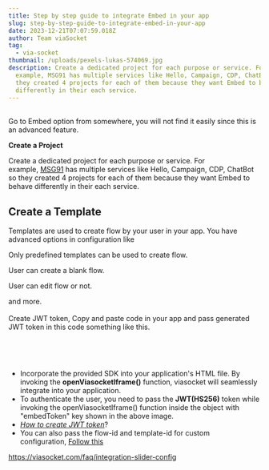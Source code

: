 ```yaml
---
title: Step by step guide to integrate Embed in your app
slug: step-by-step-guide-to-integrate-embed-in-your-app
date: 2023-12-21T07:07:59.018Z
author: Team viaSocket
tag:
  - via-socket
thumbnail: /uploads/pexels-lukas-574069.jpg
description: Create a dedicated project for each purpose or service. For
  example, MSG91 has multiple services like Hello, Campaign, CDP, ChatBot so
  they created 4 projects for each of them because they want Embed to behave
  differently in their each service.
---
```

\
Go to Embed option from somewhere, you will not find it easily since this is an advanced feature.



**Create a Project**

Create a dedicated project for each purpose or service. For example, [MSG91](https://msg91.com/) has multiple services like Hello, Campaign, CDP, ChatBot so they created 4 projects for each of them because they want Embed to behave differently in their each service.



## **Create a Template**

Templates are used to create flow by your user in your app. You have advanced options in configuration like

Only predefined templates can be used to create flow.

User can create a blank flow.

User can edit flow or not.

and more.\
\
Create JWT token, Copy and paste code in your app and pass generated JWT token in this code something like this.

[](https://phone91.com/static/Viasocket/Kb17020225839638941702022580336.png)**​**

**​**

* Incorporate the provided SDK into your application's HTML file. By invoking the **openViasocketIframe()** function, viasocket will seamlessly integrate into your application. 
* To authenticate the user, you need to pass the **JWT(HS256)** token while invoking the openViasocketIframe() function inside the object with "embedToken" key shown in the above image. 
* ​*[How to create JWT token](https://viasocket.com/faq/create-jwt-token)*?
* You can also pass the flow-id and template-id for custom configuration, [Follow this](https://viasocket.com/faq/custom-parameters-in-embed-sdk)

<https://viasocket.com/faq/integration-slider-config>
